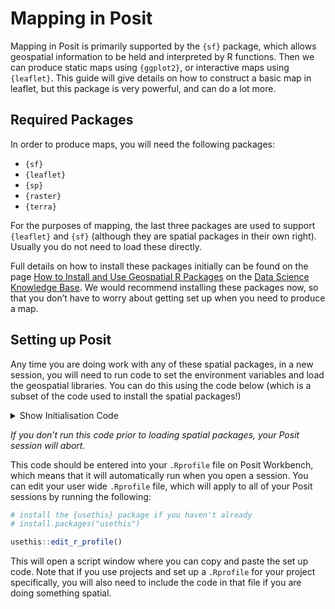 # Mapping in Posit

Mapping in Posit is primarily supported by the `{sf}` package, which allows geospatial information to be held and interpreted by R functions. Then we can produce static maps using `{ggplot2}`, or interactive maps using `{leaflet}`. This guide will give details on how to construct a basic map in leaflet, but this package is very powerful, and can do a lot more. 

## Required Packages

In order to produce maps, you will need the following packages:

- `{sf}`
- `{leaflet}`
- `{sp}`
- `{raster}`
- `{terra}` 

For the purposes of mapping, the last three packages are used to support `{leaflet}` and `{sf}` (although they are spatial packages in their own right). Usually you do not need to load these directly. 

Full details on how to install these packages initially can be found on the page [How to Install and Use Geospatial R Packages](https://public-health-scotland.github.io/knowledge-base/docs/Posit%20Infrastructure?doc=How%20to%20Install%20and%20Use%20Geospatial%20R%20Packages.md) on the [Data Science Knowledge Base](https://public-health-scotland.github.io/knowledge-base/). We would recommend installing these packages now, so that you don't have to worry about getting set up when you need to produce a map.

## Setting up Posit

Any time you are doing work with any of these spatial packages, in a new session, you will need to run code to set the environment variables and load the geospatial libraries. You can do this using the code below (which is a subset of the code used to install the spatial packages!) 

<details>
  <summary>Show Initialisation Code</summary>
  
```r
# Set environment variables to point to installations of geospatial libraries ----

## Amend 'LD_LIBRARY_PATH' ----

# Get the existing value of 'LD_LIBRARY_PATH'
old_ld_path <- Sys.getenv("LD_LIBRARY_PATH") 

# Append paths to GDAL and PROJ to 'LD_LIBRARY_PATH'
Sys.setenv(LD_LIBRARY_PATH = paste(old_ld_path,
                                   "/usr/gdal34/lib",
                                   "/usr/proj81/lib",
                                   sep = ":"))

rm(old_ld_path)

## Specify additional proj path in which pkg-config should look for .pc files ----

Sys.setenv("PKG_CONFIG_PATH" = "/usr/proj81/lib/pkgconfig")

## Specify the path to GDAL data ----

Sys.setenv("GDAL_DATA" = "/usr/gdal34/share/gdal")

# Load geospatial libraries
dyn.load("/usr/gdal34/lib/libgdal.so")
dyn.load("/usr/geos310/lib64/libgeos_c.so", local = FALSE)

```

</details>

 *If you don't run this code prior to loading spatial packages, your Posit session will abort.*

This code should be entered into your `.Rprofile` file on Posit Workbench, which means that it will automatically run when you open a session. You can edit your user wide `.Rprofile` file, which will apply to all of your Posit sessions by running the following:

```r
# install the {usethis} package if you haven't already
# install.packages("usethis")

usethis::edit_r_profile()
```

This will open a script window where you can copy and paste the set up code. Note that if you use projects and set up a `.Rprofile` for your project specifically, you will also need to include the code in that file if you are doing something spatial.


